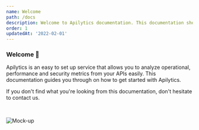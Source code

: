 ```yaml
---
name: Welcome
path: /docs
description: Welcome to Apilytics documentation. This documentation shows you how to get started with monitoring you APIs in 5 minutes.
order: 1
updatedAt: '2022-02-01'
---
```


### Welcome 👋

Apilytics is an easy to set up service that allows you to analyze operational, performance and security metrics from your APIs easily. This documentation guides you through on how to get started with Apilytics.

If you don't find what you're looking from this documentation, don't hesitate to <Link href={routes.contact}>contact us</Link>.

<br />

![Mock-up](/mock-ups/time-frame.gif)
